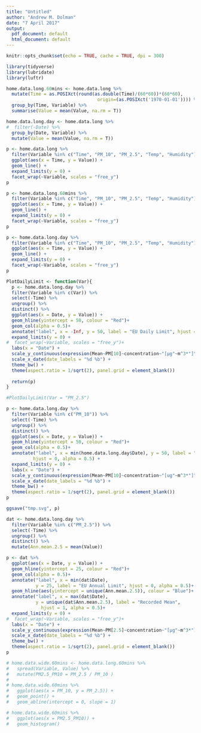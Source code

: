```yaml
---
title: "Untitled"
author: "Andrew M. Dolman"
date: "7 April 2017"
output:
  pdf_document: default
  html_document: default
---
```


```r
knitr::opts_chunk$set(echo = TRUE, cache = TRUE, dpi = 300)
```

```r
library(tidyverse)
library(lubridate)
library(luftr)
```

```r
home.data.long.60mins <- home.data.long %>% 
  mutate(Time = as.POSIXct(round(as.double(Time)/(60*60))*(60*60),
                                  origin=(as.POSIXct('1970-01-01')))) %>% 
  group_by(Time, Variable) %>% 
  summarise(Value = mean(Value, na.rm = T)) 

home.data.long.day <- home.data.long %>% 
#  filter(-Date) %>% 
  group_by(Date, Variable) %>% 
  mutate(Value = mean(Value, na.rm = T))
```


```r
p <- home.data.long %>% 
  filter(Variable %in% c("Time", "PM_10", "PM_2.5", "Temp", "Humidity")) %>% 
  ggplot(aes(x = Time, y = Value)) +
  geom_line() +
  expand_limits(y = 0) +
  facet_wrap(~Variable, scales = "free_y")
p  
```

```r
p <- home.data.long.60mins %>% 
  filter(Variable %in% c("Time", "PM_10", "PM_2.5", "Temp", "Humidity")) %>% 
  ggplot(aes(x = Time, y = Value)) +
  geom_line() +
  expand_limits(y = 0) +
  facet_wrap(~Variable, scales = "free_y")
p 
```


```r
p <- home.data.long.day %>% 
  filter(Variable %in% c("Time", "PM_10", "PM_2.5", "Temp", "Humidity")) %>% 
  ggplot(aes(x = Time, y = Value)) +
  geom_line() +
  expand_limits(y = 0) +
  facet_wrap(~Variable, scales = "free_y")
p 
```

```r
PlotDailyLimit <- function(Var){
  p <- home.data.long.day %>% 
  filter(Variable %in% c(Var)) %>% 
  select(-Time) %>% 
  ungroup() %>% 
  distinct() %>% 
  ggplot(aes(x = Date, y = Value)) +
  geom_hline(yintercept = 50, colour = "Red")+ 
  geom_col(alpha = 0.5)+
  annotate("label", x = -Inf, y = 50, label = "EU Daily Limit", hjust = -0.1, alpha = 0.05)+
  expand_limits(y = 0) +
#  facet_wrap(~Variable, scales = "free_y")+
  labs(x = "Date") +
  scale_y_continuous(expression(Mean~PM[10]~concentration~"[µg"~m^3*"]")) +
  scale_x_date(date_labels = "%d %b") +
  theme_bw() + 
  theme(aspect.ratio = 1/sqrt(2), panel.grid = element_blank())
  
  return(p)
}

#PlotDailyLimit(Var = "PM_2.5")
```


```r
p <- home.data.long.day %>% 
  filter(Variable %in% c("PM_10")) %>% 
  select(-Time) %>% 
  ungroup() %>% 
  distinct() %>% 
  ggplot(aes(x = Date, y = Value)) +
  geom_hline(yintercept = 50, colour = "Red")+ 
  geom_col(alpha = 0.5)+
  annotate("label", x = min(home.data.long.day$Date), y = 50, label = "EU Daily Limit",
          hjust = 0, alpha = 0.5) +
  expand_limits(y = 0) +
  labs(x = "Date") +
  scale_y_continuous(expression(Mean~PM[10]~concentration~"[ug"~m^3*"]")) +
  scale_x_date(date_labels = "%d %b") +
  theme_bw() + 
  theme(aspect.ratio = 1/sqrt(2), panel.grid = element_blank())
p 

ggsave("tmp.svg", p)
```


```r
dat <- home.data.long.day %>% 
  filter(Variable %in% c("PM_2.5")) %>% 
  select(-Time) %>% 
  ungroup() %>% 
  distinct() %>% 
  mutate(Ann.mean.2.5 = mean(Value))

p <- dat %>% 
  ggplot(aes(x = Date, y = Value)) +
  geom_hline(yintercept = 25, colour = "Red")+ 
  geom_col(alpha = 0.5)+
  annotate("label", x = min(dat$Date),
           y = 25, label = "EU Annual Limit", hjust = 0, alpha = 0.5)+
  geom_hline(aes(yintercept = unique(Ann.mean.2.5)), colour = "Blue")+ 
  annotate("label", x = max(dat$Date),
           y = unique(dat$Ann.mean.2.5), label = "Recorded Mean",
             hjust = 1, alpha = 0.5)+
  expand_limits(y = 0) +
#  facet_wrap(~Variable, scales = "free_y")+
  labs(x = "Date") +
  scale_y_continuous(expression(Mean~PM[2.5]~concentration~"[µg"~m^3*"]")) +
  scale_x_date(date_labels = "%d %b") +
  theme_bw() + 
  theme(aspect.ratio = 1/sqrt(2), panel.grid = element_blank())
p 
```


```r
# home.data.wide.60mins <- home.data.long.60mins %>% 
#   spread(Variable, Value) %>% 
#   mutate(PM2.5_PM10 = PM_2.5 / PM_10 )
# 
# home.data.wide.60mins %>%
#   ggplot(aes(x = PM_10, y = PM_2.5)) +
#   geom_point() +
#   geom_abline(intercept = 0, slope = 1)

# home.data.wide.60mins %>% 
#   ggplot(aes(x = PM2.5_PM10)) +
#   geom_histogram()

```

